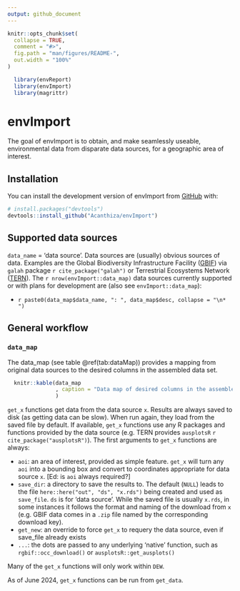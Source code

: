 ```yaml
---
output: github_document
---
```


<!-- README.md is generated from README.Rmd. Please edit that file -->

```r
knitr::opts_chunk$set(
  collapse = TRUE,
  comment = "#>",
  fig.path = "man/figures/README-",
  out.width = "100%"
)
```

```r

  library(envReport)
  library(envImport)
  library(magrittr)

```

# envImport

<!-- badges: start -->
<!-- badges: end -->

The goal of envImport is to obtain, and make seamlessly useable, environmental data from disparate data sources, for a geographic area of interest.

## Installation

You can install the development version of envImport from [GitHub](https://github.com/) with:

``` r
# install.packages("devtools")
devtools::install_github("Acanthiza/envImport")
```

## Supported data sources

`data_name` = 'data source'. Data sources are (usually) obvious sources of data. Examples are the Global Biodiversity Infrastructure Facility ([GBIF](https://www.gbif.org/)) via `galah` package `r cite_package("galah")` or Terrestrial Ecosystems Network ([TERN](https://www.tern.org.au/)). The `r nrow(envImport::data_map)` data sources currently supported or with plans for development are (also see `envImport::data_map`):

* `r paste0(data_map$data_name, ": ", data_map$desc, collapse = "\n* ")`

## General workflow

### `data_map`

The data_map (see table @ref(tab:dataMap)) provides a mapping from original data sources to the desired columns in the assembled data set.

```r

  knitr::kable(data_map
               , caption = "Data map of desired columns in the assembled data (columns) and names of columns in the original data (rows)"
               )


```

`get_x` functions get data from the data source `x`. Results are always saved to disk (as getting data can be slow). When run again, they load from the saved file by default. If available, `get_x` functions use any R packages and functions provided by the data source (e.g. TERN provides `ausplotsR` `r cite_package("ausplotsR")`). The first arguments to `get_x` functions are always:

* `aoi`: an area of interest, provided as simple feature. `get_x` will turn any `aoi` into a bounding box and convert to coordinates appropriate for data source `x`. [Ed: is `aoi` always required?]
* `save_dir`: a directory to save the results to. The default (`NULL`) leads to the file `here::here("out", "ds", "x.rds")` being created and used as `save_file`. `ds` is for 'data source'. While the saved file is usually `x.rds`, in some instances it follows the format and naming of the download from `x` (e.g. GBIF data comes in a `.zip` file named by the corresponding download key).
* `get_new`: an override to force `get_x` to requery the data source, even if save_file already exists
* `...`: the dots are passed to any underlying 'native' function, such as `rgbif::occ_download()` or `ausplotsR::get_ausplots()`

Many of the `get_x` functions will only work within `DEW`.

As of June 2024, `get_x` functions can be run from `get_data`.
